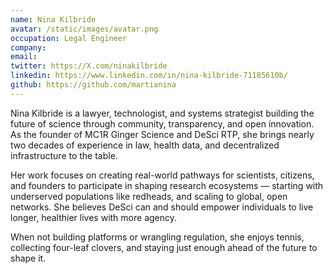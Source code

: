 ```yaml
---
name: Nina Kilbride
avatar: /static/images/avatar.png
occupation: Legal Engineer
company:
email: 
twitter: https://X.com/ninakilbride
linkedin: https://www.linkedin.com/in/nina-kilbride-71185610b/
github: https://github.com/martianina
---
```


Nina Kilbride is a lawyer, technologist, and systems strategist building the future of science through community, transparency, and open innovation. As the founder of MC1R Ginger Science and DeSci RTP, she brings nearly two decades of experience in law, health data, and decentralized infrastructure to the table.

Her work focuses on creating real-world pathways for scientists, citizens, and founders to participate in shaping research ecosystems — starting with underserved populations like redheads, and scaling to global, open networks. She believes DeSci can and should empower individuals to live longer, healthier lives with more agency.

When not building platforms or wrangling regulation, she enjoys tennis, collecting four-leaf clovers, and staying just enough ahead of the future to shape it.

